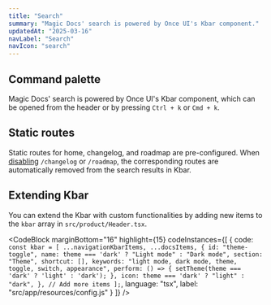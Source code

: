 ```yaml
---
title: "Search"
summary: "Magic Docs' search is powered by Once UI's Kbar component."
updatedAt: "2025-03-16"
navLabel: "Search"
navIcon: "search"
---
```


## Command palette

Magic Docs' search is powered by Once UI's Kbar component, which can be opened from the header or by pressing `Ctrl + k` or `Cmd + k`.

## Static routes

Static routes for home, changelog, and roadmap are pre-configured. When [disabling](/docs/magic-docs/pages#static-pages) `/changelog` or `/roadmap`, the corresponding routes are automatically removed from the search results in Kbar.

## Extending Kbar

You can extend the Kbar with custom functionalities by adding new items to the `kbar` array in `src/product/Header.tsx`.

<CodeBlock
    marginBottom="16"
    highlight={15}
    codeInstances={[
  {
    code:
`const kbar = [
    ...navigationKbarItems,
    ...docsItems,
    {
      id: "theme-toggle",
      name: theme === 'dark' ? "Light mode" : "Dark mode",
      section: "Theme",
      shortcut: [],
      keywords: "light mode, dark mode, theme, toggle, switch, appearance",
      perform: () => {
        setTheme(theme === 'dark' ? 'light' : 'dark');
      },
      icon: theme === 'dark' ? "light" : "dark",
    },
    // Add more items
];`, 
    language: "tsx",
    label: "src/app/resources/config.js"
  }
]} />